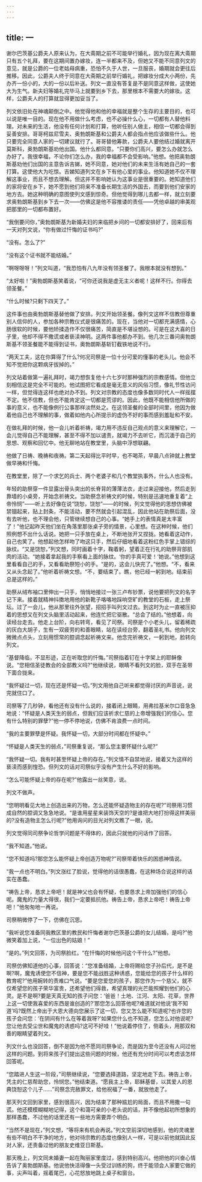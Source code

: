 ```yaml
---
---
---
```

title: 一
---




谢尔巴茨基公爵夫人原来认为，在大斋期之前不可能举行婚礼，因为现在离大斋期只有五个礼拜，要在这期间置办嫁妆，连一半都来不及，但她又不能不同意列文的意见，就是公爵的一位老姑母病重，恐怕不久于人世，一旦服丧，婚期就会更往后推移。因此，公爵夫人终于同意在大斋期之前举行婚礼，把嫁妆分成大小两份，先办齐一份小的，大的一份以后补送。列文一直没有答复是不是同意这样做，这使她大为生气。新夫妇等婚礼完毕马上就要到乡下去，那里根本不需要大的嫁妆。这样，公爵夫人的打算就显得更加妥当了。

列文依旧处在神魂颠倒之中。他觉得他和他的幸福就是整个生存的主要目的，也可以说是唯一目的。现在他不用做什么考虑，也不必操什么心，一切都有人替他料理。对未来的生活，他没有任何计划和打算，他听任别人做主，相信一切都会得到妥善安排。哥哥柯兹尼雪夫、奥勃朗斯基和公爵夫人都会指点他应该做些什么。他只要完全同意人家的一切建议就行了。哥哥替他筹款，公爵夫人要他结过婚就离开莫斯科，奥勃朗斯基劝他出国。他什么都同意。“只要你们高兴，要怎么办就怎么办好了。我很幸福，不论你们怎么办，我的幸福都不会受影响。”他想。他把奥勃朗斯基劝他们出国的主意告诉吉娣，她不同意，她对他们的未来生活有她自己的一套打算。这使他大为吃惊。吉娣知道列文在乡下有他心爱的事业。他知道她不仅不理解这事业，而且不想去理解。但这并不影响她认为这事业是很重要的。她知道他们的家将安在乡下，她不愿到他们将来不准备长期生活的外国去，而要到他们安家的地方去。她这种明确的意图使列文感到惊奇。但他觉得到哪儿去都一样，就立刻要求奥勃朗斯基到乡下去一次——仿佛这是他不容推诿的责任——凭他卓越的审美观把那里的一切都布置好。

“我倒要问你，”奥勃朗斯基为新婚夫妇的来临把乡间的一切都安排好了，回来后有一天对列文说，“你有做过忏悔的证书吗?”

“没有。怎么了?”

“没有这个证书就不能结婚。”

“啊呀呀呀！”列文叫道，“我恐怕有八九年没有领圣餐了。我根本就没有想到。”

“太好啦！”奥勃朗斯基笑着说，“可你还说我是虚无主义者呢！这样不行。你得去领圣餐。”

“什么时候?只剩下四天了。”

这件事也由奥勃朗斯基替他做了安排。列文开始领圣餐。像列文这样不信教但尊重别人信仰的人，参加各种宗教仪式是很痛苦的。现在，当他对一切都充满感情，心肠很软的时候，要他矫揉造作不仅很痛苦，简直是不堪设想的。可是在这大喜的日子里，他却不得不撒谎或者亵渎神明。这两件事他都办不到。他几次三番问奥勃朗斯基不领圣餐能不能得到证书，奥勃朗斯基斩钉截铁地说不行。

“两天工夫，这在你算得了什么?何况司祭是一位十分可爱的懂事的老头儿。他会不知不觉把你这颗病牙拔掉的。”

列文站着做第一遍礼拜时，竭力想恢复他十六七岁时那种强烈的宗教感情。但他立刻相信这是完全不可能的。他试图把它看成是毫无意义的风俗习惯，像礼节性访问一样，但觉得连这样也绝对办不到。列文对宗教的态度也像多数同时代人一样摇摆不定。他不信教，但也不能肯定这一切都是荒谬的。因此，他既不能相信他所做的事的意义，也不能像例行公事那样淡然处之。在这领圣餐的全部时间里，他因为做着他自己也不理解的事，做着如他内心所提示的虚伪不好的事而感到羞耻和不安。

在做礼拜的时候，他一会儿听着祈祷，竭力用不违反自己观点的意义来理解它，一会儿觉得自己不能理解，甚至不得不加以谴责，就竭力不去听它，而沉湎于自己的思想、观察和回忆中。他无聊地站在教堂里，头脑中浮想联翩。

他做了日祷、晚祷和夜祷。第二天起得比平时早，也不喝茶，早晨八点钟就上教堂做早祷和忏悔。

在教堂里，除了一个求乞的兵士、两个老婆子和几个教堂执事外，什么人也没有。

年轻的助祭穿一件显露出骨头突出的长脊背的薄薄法衣，走过来迎接他，然后走到靠墙的小桌旁，开始念祈祷文。当助祭念祈祷文的时候，特别是迅速地重复着“上帝怜悯”——听上去好像在说“饶恕，饶恕”——的时候，列文觉得他的思想仿佛被禁锢起来，贴上封条，不能活动，要不然就会引起混乱，因此他站在助祭后面，没有去听他，也不理会他，只管继续想自己的心事。“她手上的表情真是太丰富了！”他记起昨天他们坐在角落里那张桌子旁的情景，心里想。在这种时候，他们照例想不出什么话说。她把一只手放在桌上，不断地张开又捏拢。她看着这动作，自己也笑了。他想起他怎样吻了吻这只手，然后仔细地看着这粉红色手掌上错综的脉纹。“又是饶恕，”列文想，同时画着十字，鞠着躬，望着正在行礼的助祭背部肌肉的活动。“她接着拿起我的手察看上面的脉纹。‘你的手真可爱！’她说。”他想到这里看看自己的手，又看看助祭短小的手。“是的，这会儿快完了。”他想。“不，看来又从头念起了。”他听着祈祷文想。“不，要结束了。瞧，他已经一躬到地。结束前总是这样的。”

助祭从绒布袖口里伸出一只手，悄悄地接过一张三卢布钞票，说他要把列文的名字记下来。接着就精神抖擞地用他的新靴子咯咯地踩响空旷的教堂的石板，走上祭坛。过了一会儿，他从那里往外张望，招招手叫列文过去。到这时为止一直被压抑着的思想又在列文头脑里活动起来，他连忙把它驱散。“总会了结的。”他想着，向读经台走去。他走上台阶，向右转弯，看见了司祭。司祭是个小老头儿，留着稀疏的灰白大胡子，生有一双疲劳的和善眼睛，站在读经台旁，翻着圣礼书。他向列文微微点点头，立刻用惯常的腔调念起祈祷文来。他念完祈祷文，一躬到地，脸转向列文。

“基督降临，不显形迹，正在听取您的忏悔。”司祭指着钉在十字架上的耶稣像说。“您相信圣徒教会的全部教义吗?”他继续说，眼睛不看列文的脸，双手在圣带下面合拢来。

“我怀疑过一切，现在还是怀疑一切。”列文用他自己听来都觉得讨厌的声音说，说完就住口了。

司祭等了几秒钟，看他还有没有什么说的，接着闭上眼睛，用弗拉基米尔口音急急地说：“怀疑是人类天生的弱点，但我们应该祈求仁慈的上帝增强我们的信心。您有什么特别的罪孽?”他一停不停地说，仿佛不肯浪费一点时间。

“我的主要罪孽是怀疑。我怀疑一切，大部分时间都在怀疑中。”

“怀疑是人类天生的弱点，”司祭重复说，“那么您主要怀疑什么呢?”

“我怀疑一切。我有时甚至怀疑上帝的存在。”列文情不自禁地说，接着又为这样的亵渎而感到惶恐。但列文的话对司祭似乎没有产生什么不好的影响。

“怎么可能怀疑上帝的存在呢?”他露出一丝笑意，说。

列文不做声。

“您明明看见大地上创造出来的万物，怎么还能怀疑造物主的存在呢?”司祭用习惯成自然的腔调又急急地说。“是谁用星星来装饰天空的?是谁把大地打扮得这样美丽的?没有造物主怎么行呢?”他用询问的目光对列文瞧了一眼，说。

列文觉得同司祭争论哲学问题是不得体的，因此只就他的问话作了回答。

“我不知道。”他说。

“您不知道吗?那您怎么能怀疑上帝创造万物呢?”司祭带着快乐的困惑神情说。

“我一点也不明白。”列文涨红了脸说，觉得他的话很愚蠢，在这种场合说这样的话实在愚蠢。

“祷告上帝，恳求上帝吧！就是神父也会有怀疑，也要恳求上帝加强他们的信心呢。魔鬼的力量大得很，我们一定要抵抗他。祷告上帝，恳求上帝吧！祷告上帝吧！”他匆匆地一再说。

司祭稍微停了一下，仿佛在沉思。

“我听说您准备同我教区里的教民和忏悔者谢尔巴茨基公爵的女儿结婚，是吗?”他微笑着加上说，“一位出色的姑娘！”

“是的。”列文回答，为司祭脸红。“在忏悔的时候他问这个干什么?”他想。

司祭仿佛知道他的心事，回答说：“您准备结婚，上帝将赐给您子孙后代，是不是啊?啊，魔鬼诱使您不信神，要是您不能战胜这种诱惑，您能给您的孩子什么样的教育呢?”他用婉转的责难口气说。“要是您爱您的孩子，那您作为一个慈父，就不仅希望您的孩子荣华富贵，还希望他们得救，希望真理的光芒能照耀到他们的心灵。是不是啊?要是天真无知的孩子问您：‘爸爸！土地、江河、太阳、花草，世界上这一切使我喜爱的东西是谁创造的?’那您怎么回答他呢?难道就对他说‘我不知道’吗?既然上帝出于大恩大德向您展示了这一切，您又怎么能不知道呢?也许您的孩子会问您：‘在阴间有什么在等着我呀?’如果您什么也不知道，您怎么对他说呢?您让他去受尘世和魔鬼的诱惑吗?这可不好哇！”他说着停住了，侧着头，用那双和善的眼睛望着列文。

列文什么也没回答，倒不是因为他不愿同司祭争论，而是因为至今还没有人问过他这样的问题。到将来孩子们提出这些问题的时候，他还有充分时间可以考虑该怎样回答呢。

“您踏进人生这一阶段，”司祭继续说，“您要选择道路，坚定地走下去。祷告上帝，凭主的仁慈帮助您，怜悯您。”他结束道。“愿我主上帝，耶稣基督，以其爱人的恩典饶恕这个儿子……”司祭念完赦罪文，给他祝福了一番，就放他走了。

那天列文回到家里，感到很高兴，因为结束了那种尴尬的局面，而且不用撒一句谎。他还模模糊糊地记得，这个和蔼可亲的小老头说的话，并不像他起初所想象的那样愚蠢，不过他的话里还有一些地方需要弄个明白。

“当然不是现在，”列文想，“等将来有机会再说。”列文空前深切地感到，他的灵魂里有些不明白不干净的地方，他对待宗教的态度也像别人一样，可是以前他就因此反对人家，还责备过他的朋友史维亚日斯基。

那天晚上，列文同未婚妻一起在陶丽家里度过，感到特别高兴。他把他的兴奋心情告诉了奥勃朗斯基。他说他快活得像一头受过训练的狗，终于能领会人家要它做的事，尖声叫着，摇着尾巴，心花怒放地跳上桌子和窗台。